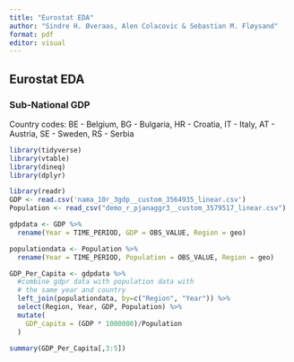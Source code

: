 ```yaml
---
title: "Eurostat EDA"
author: "Sindre H. Øveraas, Alen Colacovic & Sebastian M. Fløysand"
format: pdf
editor: visual
---
```


## Eurostat EDA

### Sub-National GDP

Country codes: BE - Belgium, BG - Bulgaria, HR - Croatia, IT - Italy, AT - Austria, SE - Sweden, RS - Serbia

```r
library(tidyverse)
library(vtable)
library(dineq)
library(dplyr)
```

```r
library(readr)
GDP <- read.csv('nama_10r_3gdp__custom_3564935_linear.csv')
Population <- read_csv("demo_r_pjanaggr3__custom_3579517_linear.csv")

gdpdata <- GDP %>%
  rename(Year = TIME_PERIOD, GDP = OBS_VALUE, Region = geo)

populationdata <- Population %>%
  rename(Year = TIME_PERIOD, Population = OBS_VALUE, Region = geo)

GDP_Per_Capita <- gdpdata %>%
  #combine gdpr data with population data with
  # the same year and country
  left_join(populationdata, by=c("Region", "Year")) %>%
  select(Region, Year, GDP, Population) %>%
  mutate(
    GDP_capita = (GDP * 1000000)/Population
  )
```

```r
summary(GDP_Per_Capita[,3:5])
```
